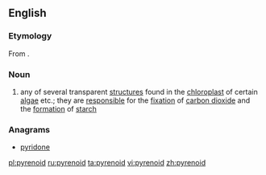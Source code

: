 ==English==

===Etymology===
From {{suffix|pyrene|oid|lang=en}}.

===Noun===
{{wikipedia}}
{{en-noun}}

# {{label|en|biology}} any of several transparent [[structure]]s found in the [[chloroplast]] of certain [[algae]] etc.; they are [[responsible]] for the [[fixation]] of [[carbon dioxide]] and the [[formation]] of [[starch]]

===Anagrams===
* [[pyridone#English|pyridone]]

[[pl:pyrenoid]]
[[ru:pyrenoid]]
[[ta:pyrenoid]]
[[vi:pyrenoid]]
[[zh:pyrenoid]]
